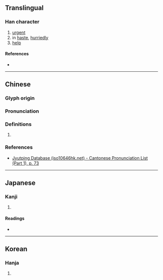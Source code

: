 {{character info}}
==Translingual==

===Han character===
{{Han char|rn=19|rad=力|as=17|sn=19|four=04727|canj=YVKS|ids=⿰襄力}}

# [[urgent]]
# in [[haste]], [[hurriedly]]
# [[help]]

====References====
* {{Han ref|kx=0150.110|dkj=02485|dj=0338.140|hdz=10383.020|uh=52F7|ud=21239|bh=F1EE|bd=61934}}

----

==Chinese==
{{zh-forms}}

===Glyph origin===
{{Han etym}}

===Pronunciation===
{{zh-pron
|m=ráng
|c=joeng4,soeng1
|mc=y
|oc=y
|cat=
}}

===Definitions===
{{zh-hanzi}}

# {{zh-used|劻勷}}

===References===
* [http://www.iso10646hk.net/jp/document/download.jsp Jyutping Database (iso10646hk.net) - Cantonese Pronunciation List (Part 1), p. 73]

----

==Japanese==

===Kanji===
{{ja-kanji|grade=|rs=力17}}

# {{rfdef|ja|sort=力17}}

====Readings====
* {{ja-readings|on=じょう, にょう|kun=はし-る}}

----

==Korean==

===Hanja===
{{ko-hanja|hangeul=양|rv=yang|mr=yang}}

# {{rfdef|ko|sort=力17}}